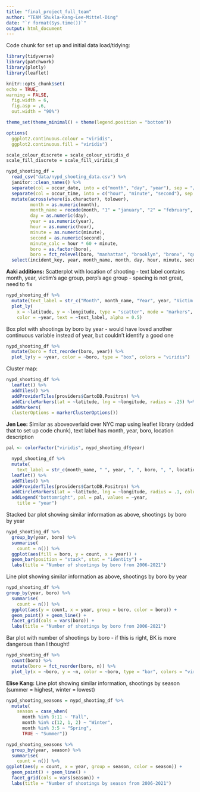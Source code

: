 ```yaml
---
title: "final_project_full_team"
author: "TEAM Shukla-Kang-Lee-Mittel-Ding"
date: "`r format(Sys.time())`"
output: html_document
---
```


Code chunk for set up and initial data load/tidying:
```r
library(tidyverse)
library(patchwork)
library(plotly)
library(leaflet)

knitr::opts_chunk$set(
echo = TRUE,
warning = FALSE,
  fig.width = 6,
  fig.asp = .6,
  out.width = "90%")

theme_set(theme_minimal() + theme(legend.position = "bottom"))

options(
  ggplot2.continuous.colour = "viridis",
  ggplot2.continuous.fill = "viridis")

scale_colour_discrete = scale_colour_viridis_d
scale_fill_discrete = scale_fill_viridis_d
```
```r
nypd_shooting_df = 
  read_csv("data/nypd_shooting_data.csv") %>%
  janitor::clean_names() %>%
  separate(col = occur_date, into = c("month", "day", "year"), sep = "/") %>% 
  separate(col = occur_time, into = c("hour", "minute", "second"), sep = ":") %>%
  mutate(across(where(is.character), tolower),
         month = as.numeric(month),
         month_name = recode(month, "1" = "january", "2" = "february", "3" = "march", "4" = "april", "5" = "may", "6" = "june", "7" = "july", "8" = "august", "9" = "september", "10" = "october", "11" = "november", "12" = "december"),
         day = as.numeric(day),
         year = as.numeric(year), 
         hour = as.numeric(hour),
         minute = as.numeric(minute), 
         second = as.numeric(second),
         minute_calc = hour * 60 + minute,
         boro = as.factor(boro), 
         boro = fct_relevel(boro, "manhattan", "brooklyn", "bronx", "queens", "staten island")) %>%
  select(incident_key, year, month_name, month, day, hour, minute, second, minute_calc, everything())
```

**Aaki additions:**
Scatterplot with location of shooting - text label contains month, year, victim’s age group, perp’s age group - spacing is not great, need to fix
```r
nypd_shooting_df %>%
  mutate(text_label = str_c("Month", month_name, "Year", year, "Victim's Age Group", vic_age_group, "Perpetrator's Age Group", perp_age_group)) %>% 
  plot_ly(
    x = ~latitude, y = ~longitude, type = "scatter", mode = "markers",
    color = ~year, text = ~text_label, alpha = 0.5)
```

Box plot with shootings by boro by year - would have loved another continuous variable instead of year, but couldn’t identify a good one
```r
nypd_shooting_df %>% 
  mutate(boro = fct_reorder(boro, year)) %>% 
  plot_ly(y = ~year, color = ~boro, type = "box", colors = "viridis")
```

Cluster map:
```r
nypd_shooting_df %>%
  leaflet() %>%
  addTiles() %>%
  addProviderTiles(providers$CartoDB.Positron) %>%
  addCircleMarkers(lat = ~latitude, lng = ~longitude, radius = .25) %>%
  addMarkers(
  clusterOptions = markerClusterOptions())
```

**Jen Lee:**
Similar as aboveoverlaid over NYC map using leaflet library (added that to set up code chunk), text label has month, year, boro, location description
```r
pal <- colorFactor("viridis", nypd_shooting_df$year)

  nypd_shooting_df %>%
  mutate(
    text_label = str_c(month_name, " ", year, ", ", boro, ", ", location_desc)) %>%
  leaflet() %>%
  addTiles() %>%
  addProviderTiles(providers$CartoDB.Positron) %>%
  addCircleMarkers(lat = ~latitude, lng = ~longitude, radius = .1, color = ~pal(year), label = ~text_label) %>%
  addLegend("bottomright", pal = pal, values = ~year,
    title = "year")
```

Stacked bar plot showing similar information as above, shootings by boro by year
```r
nypd_shooting_df %>%
  group_by(year, boro) %>%
  summarise(
    count = n()) %>%
  ggplot(aes(fill = boro, y = count, x = year)) +
  geom_bar(position = "stack", stat = "identity") + 
  labs(title = "Number of shootings by boro from 2006-2021")
```

Line plot showing similar information as above, shootings by boro by year
```r
nypd_shooting_df %>%
group_by(year, boro) %>%
  summarise(
    count = n()) %>%
  ggplot(aes(y = count, x = year, group = boro, color = boro)) +
  geom_point() + geom_line() +
  facet_grid(cols = vars(boro)) + 
  labs(title = "Number of shootings by boro from 2006-2021")
```

Bar plot with number of shootings by boro - if this is right, BK is more dangerous than I thought!
```r
nypd_shooting_df %>% 
  count(boro) %>% 
  mutate(boro = fct_reorder(boro, n)) %>% 
  plot_ly(x = ~boro, y = ~n, color = ~boro, type = "bar", colors = "viridis")
```

**Elise Kang:**
Line plot showing similar information, shootings by season (summer = highest, winter = lowest)
```r
nypd_shooting_seasons = nypd_shooting_df %>%
  mutate(
    season = case_when(
      month %in% 9:11 ~ "Fall",
      month %in% c(12, 1, 2) ~ "Winter",
      month %in% 3:5 ~ "Spring",
      TRUE ~ "Summer")) 

nypd_shooting_seasons %>%
  group_by(year, season) %>%
  summarise(
    count = n()) %>%
ggplot(aes(y = count, x = year, group = season, color = season)) +
  geom_point() + geom_line() +
  facet_grid(cols = vars(season)) + 
  labs(title = "Number of shootings by season from 2006-2021")
```